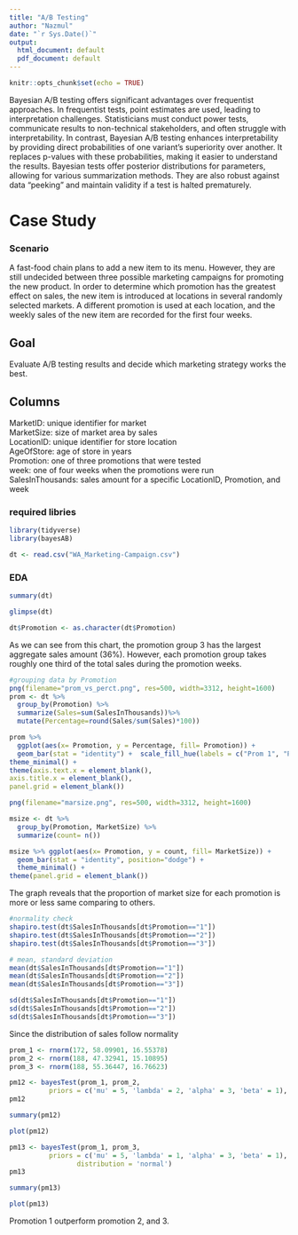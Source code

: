 ```yaml
---
title: "A/B Testing"
author: "Nazmul"
date: "`r Sys.Date()`"
output:
  html_document: default
  pdf_document: default
---
```


```r
knitr::opts_chunk$set(echo = TRUE)
```


Bayesian A/B testing offers significant advantages over frequentist approaches. In frequentist tests, point estimates are used, leading to interpretation challenges. Statisticians must conduct power tests, communicate results to non-technical stakeholders, and often struggle with interpretability. In contrast, Bayesian A/B testing enhances interpretability by providing direct probabilities of one variant's superiority over another. It replaces p-values with these probabilities, making it easier to understand the results. Bayesian tests offer posterior distributions for parameters, allowing for various summarization methods. They are also robust against data "peeking" and maintain validity if a test is halted prematurely.  



# Case Study  
### Scenario  
A fast-food chain plans to add a new item to its menu. However, they are still undecided between three possible marketing campaigns for promoting the new product. In order to determine which promotion has the greatest effect on sales, the new item is introduced at locations in several randomly selected markets. A different promotion is used at each location, and the weekly sales of the new item are recorded for the first four weeks.  

## Goal
Evaluate A/B testing results and decide which marketing strategy works the best.

## Columns   
MarketID: unique identifier for market  
MarketSize: size of market area by sales  
LocationID: unique identifier for store location  
AgeOfStore: age of store in years  
Promotion: one of three promotions that were tested  
week: one of four weeks when the promotions were run  
SalesInThousands: sales amount for a specific LocationID, Promotion, and week  


### required libries 

```r
library(tidyverse)
library(bayesAB)
```


```r
dt <- read.csv("WA_Marketing-Campaign.csv")
```

### EDA  

```r
summary(dt)  

glimpse(dt)
```

```r
dt$Promotion <- as.character(dt$Promotion)
```


As we can see from this chart, the promotion group 3 has the largest aggregate sales amount (36%). However, each promotion group takes roughly one third of the total sales during the promotion weeks.  


```r
#grouping data by Promotion
png(filename="prom_vs_perct.png", res=500, width=3312, height=1600)
prom <- dt %>%
  group_by(Promotion) %>%
  summarize(Sales=sum(SalesInThousands))%>%
  mutate(Percentage=round(Sales/sum(Sales)*100)) 

prom %>% 
  ggplot(aes(x= Promotion, y = Percentage, fill= Promotion)) + 
  geom_bar(stat = "identity") +  scale_fill_hue(labels = c("Prom 1", "Prom 2", "Prom 3")) + geom_text(aes(label = Percentage)) +
theme_minimal() +
theme(axis.text.x = element_blank(),
axis.title.x = element_blank(),
panel.grid = element_blank())
```



```r
png(filename="marsize.png", res=500, width=3312, height=1600)

msize <- dt %>%
  group_by(Promotion, MarketSize) %>%
  summarize(count= n()) 

msize %>% ggplot(aes(x= Promotion, y = count, fill= MarketSize)) + 
  geom_bar(stat = "identity", position="dodge") +
  theme_minimal() +
theme(panel.grid = element_blank())
```


The graph reveals that the proportion of market size for each promotion is more or less same comparing to others.    

```r
#normality check
shapiro.test(dt$SalesInThousands[dt$Promotion=="1"])
shapiro.test(dt$SalesInThousands[dt$Promotion=="2"])
shapiro.test(dt$SalesInThousands[dt$Promotion=="3"])

# mean, standard deviation
mean(dt$SalesInThousands[dt$Promotion=="1"])  
mean(dt$SalesInThousands[dt$Promotion=="2"])  
mean(dt$SalesInThousands[dt$Promotion=="3"])  

sd(dt$SalesInThousands[dt$Promotion=="1"])  
sd(dt$SalesInThousands[dt$Promotion=="2"])  
sd(dt$SalesInThousands[dt$Promotion=="3"])  
```

Since the distribution of sales follow normality   

```r
prom_1 <- rnorm(172, 58.09901, 16.55378)
prom_2 <- rnorm(188, 47.32941, 15.10895)
prom_3 <- rnorm(188, 55.36447, 16.76623)
```

```r
pm12 <- bayesTest(prom_1, prom_2, 
          priors = c('mu' = 5, 'lambda' = 2, 'alpha' = 3, 'beta' = 1), distribution = 'normal')
pm12
```


```r
summary(pm12)
```


```r
plot(pm12)
```





```r
pm13 <- bayesTest(prom_1, prom_3, 
          priors = c('mu' = 5, 'lambda' = 1, 'alpha' = 3, 'beta' = 1),
                 distribution = 'normal')
pm13
```

```r
summary(pm13)
```


```r
plot(pm13)
```




Promotion 1 outperform promotion 2, and 3.  


